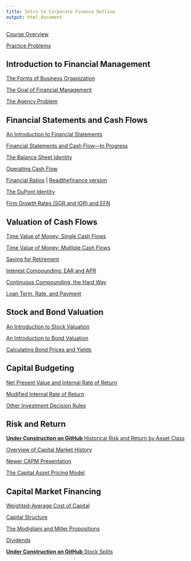 ```yaml
---
title: Intro to Corporate Finance Outline
output: html_document
---
```


[Course Overview](https://financial-education.github.io/undergrad_corporate_finance_course_overview/)

[Practice Problems](https://financial-education.github.io/practice_problems_intro_corporate_finance)

## Introduction to Financial Management

[The Forms of Business Organization](https://financial-education.github.io/forms_of_business_organization/)

[The Goal of Financial Management](https://financial-education.github.io/the_goal_of_financial_management/)

[The Agency Problem](https://financial-education.github.io/agency-problem-org/)

<!-- (https://github.com/FinancialMarkets/5MinuteFinance/blob/master/Corporate_Finance/the_agency_problem/agency_problem.Rmd) -->

## Financial Statements and Cash Flows

[An Introduction to Financial Statements]()

[Financial Statements and Cash Flow---In Progress](https://financial-education.github.io/financial_statements_and_cash_flow/)

[The Balance Sheet Identity](http://financial-education.github.io/the_balance_sheet_identity/)

[Operating Cash Flow]()

[Financial Ratios](http://financialmarkets.github.io/5mf_Financial_Ratios) | [Readthefinance version](https://financial-education.github.io/financial_ratios/)

[The DuPont Identity](https://financial-education.github.io/DuPont_Identity)

[Firm Growth Rates (SGR and IGR) and EFN](https://financial-education.github.io/growth_rates_and_EFN/)


## Valuation of Cash Flows

[Time Value of Money: Single Cash Flows](https://financial-education.github.io/time_value_money_single_cash_flow/)

[Time Value of Money: Multiple Cash Flows](https://financial-education.github.io/time_value_money_multiple_cash_flows/)

[Saving for Retirement](https://financial-education.github.io/saving_for_retirement)

[Interest Compounding: EAR and APR](https://financialmarkets.github.io/5mf_apr_ear/)

[Continuous Compounding, the Hard Way](https://financial-education.github.io/continuous_compounding_the_hard_way/)

[Loan Term, Rate, and Payment](https://financialmarkets.github.io/5mf_loan_term_vs_payment/)

## Stock and Bond Valuation

[An Introduction to Stock Valuation](https://financial-education.github.io/intro_stock_valuation/)

[An Introduction to Bond Valuation](https://financial-education.github.io/intro_to_bond_valuation/)

[Calculating Bond Prices and Yields](https://financial-education.github.io/computing_bond_prices_and_yields/)

## Capital Budgeting

[Net Present Value and Internal Rate of Return]()

[Modified Internal Rate of Return]()

[Other Investment Decision Rules](https://financialmarkets.github.io/5mf_other_investment_decision_rules/)

## Risk and Return

[**Under Construction on GitHub**  Historical Risk and Return by Asset Class](https://github.com/FinancialMarkets/5MinuteFinance/blob/master/Risk/relative_performance_asset_classes/relative_performace.Rmd)

[Overview of Capital Market History](https://financial-education.github.io/overview_of_capital_market_history)

[Newer CAPM Presentation](http://financial-education.github.io/the_CAPM_intro_version)

[The Capital Asset Pricing Model]()

## Capital Market Financing

[Weighted-Average Cost of Capital](https://financial-education.github.io/wacc/)

[Capital Structure](https://matt-brigida.github.io/5mf-capital-structure/)

[The Modigliani and Miller Propositions]()

[Dividends]()

[**Under Construction on GitHub**  Stock Splits](https://github.com/FinancialMarkets/5MinuteFinance/blob/master/Equity/stock_splits/stock_splits.Rmd)
